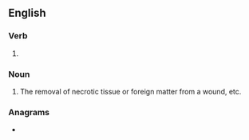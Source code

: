 ==English==

===Verb===
{{head|en|present participle}}

# {{present participle of|debride|lang=en|nocat=1}}

===Noun===
{{en-noun}}

# The removal of necrotic tissue or foreign matter from a wound, etc.

===Anagrams===
* {{anagrams|en|rebidding}}